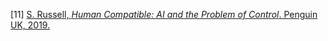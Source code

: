 \[11\]	[S. Russell, *Human Compatible: AI and the Problem of Control*. Penguin UK, 2019\.](http://paperpile.com/b/Lj1YHA/EkZ6a)
